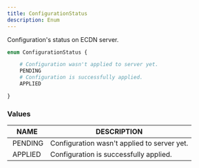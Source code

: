 ```yaml
---
title: ConfigurationStatus
description: Enum
---
```


Configuration's status on ECDN server.
	
```graphql
enum ConfigurationStatus {

	# Configuration wasn't applied to server yet.
	PENDING
	# Configuration is successfully applied.
	APPLIED

}
```

### Values

| NAME | DESCRIPTION |
| - | - |
| PENDING | Configuration wasn't applied to server yet. |
| APPLIED | Configuration is successfully applied. |

